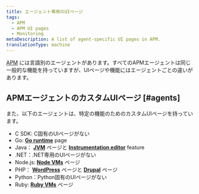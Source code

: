 ```yaml
---
title: エージェント専用のUIページ
tags:
  - APM
  - APM UI pages
  - Monitoring
metaDescription: A list of agent-specific UI pages in APM.
translationType: machine
---
```


[APM](/docs/apm/new-relic-apm/getting-started/welcome-new-relic-apm) には言語別のエージェントがあります。すべてのAPMエージェントは同じ一般的な機能を持っていますが、UIページや機能にはエージェントごとの違いがあります。

## APMエージェントのカスタムUIページ [#agents]

また、以下のエージェントは、特定の機能のためのカスタムUIページを持っています。

* C SDK: C固有のUIページがない
* Go: [**Go runtime**](/docs/agents/go-agent/features/go-runtime-ui-page) page
* Java： [**JVM**](/docs/agents/java-agent/features/jvm-metrics-page) ページと [**Instrumentation editor**](/docs/agents/java-agent/custom-instrumentation/custom-instrumentation-editor-quickly-customize-your-java-instrumentation) feature
* .NET：.NET専用のUIページがない
* Node.js: [**Node VMs**](/docs/agents/nodejs-agent/supported-features/node-vms-statistics-page) ページ
* PHP： [**WordPress**](/docs/agents/php-agent/frameworks-libraries/wordpress-specific-functionality) ページと [**Drupal**](/docs/agents/php-agent/frameworks-libraries/drupal-specific-functionality) ページ
* Python：Python固有のUIページがない
* Ruby: [**Ruby VMs**](/docs/agents/ruby-agent/features/ruby-vm-measurements) ページ
